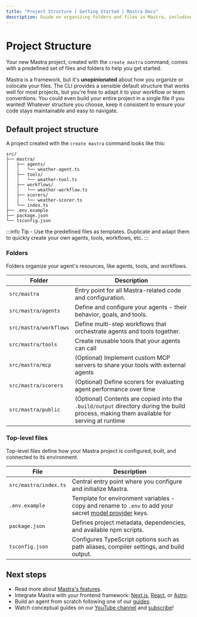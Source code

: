 ```yaml
---
title: "Project Structure | Getting Started | Mastra Docs"
description: Guide on organizing folders and files in Mastra, including best practices and recommended structures.
---
```


# Project Structure

Your new Mastra project, created with the `create mastra` command, comes with a predefined set of files and folders to help you get started.

Mastra is a framework, but it's **unopinionated** about how you organize or colocate your files. The CLI provides a sensible default structure that works well for most projects, but you're free to adapt it to your workflow or team conventions. You could even build your entire project in a single file if you wanted! Whatever structure you choose, keep it consistent to ensure your code stays maintainable and easy to navigate.

## Default project structure

A project created with the `create mastra` command looks like this:

```
src/
├── mastra/
│   ├── agents/
│   │   └── weather-agent.ts
│   ├── tools/
│   │   └── weather-tool.ts
│   ├── workflows/
│   │   └── weather-workflow.ts
│   ├── scorers/
│   │   └── weather-scorer.ts
│   └── index.ts
├── .env.example
├── package.json
└── tsconfig.json
```

:::info
Tip - Use the predefined files as templates. Duplicate and adapt them to quickly create your own agents, tools, workflows, etc.
:::

### Folders

Folders organize your agent's resources, like agents, tools, and workflows.

| Folder                 | Description                                                                                                                              |
| ---------------------- | ---------------------------------------------------------------------------------------------------------------------------------------- |
| `src/mastra`           | Entry point for all Mastra-related code and configuration.                                                                               |
| `src/mastra/agents`    | Define and configure your agents - their behavior, goals, and tools.                                                                     |
| `src/mastra/workflows` | Define multi-step workflows that orchestrate agents and tools together.                                                                  |
| `src/mastra/tools`     | Create reusable tools that your agents can call                                                                                          |
| `src/mastra/mcp`       | (Optional) Implement custom MCP servers to share your tools with external agents                                                         |
| `src/mastra/scorers`   | (Optional) Define scorers for evaluating agent performance over time                                                                     |
| `src/mastra/public`    | (Optional) Contents are copied into the `.build/output` directory during the build process, making them available for serving at runtime |

### Top-level files

Top-level files define how your Mastra project is configured, built, and connected to its environment.

| File                  | Description                                                                                                       |
| --------------------- | ----------------------------------------------------------------------------------------------------------------- |
| `src/mastra/index.ts` | Central entry point where you configure and initialize Mastra.                                                    |
| `.env.example`        | Template for environment variables - copy and rename to `.env` to add your secret [model provider](/models) keys. |
| `package.json`        | Defines project metadata, dependencies, and available npm scripts.                                                |
| `tsconfig.json`       | Configures TypeScript options such as path aliases, compiler settings, and build output.                          |

## Next steps

- Read more about [Mastra's features](/docs#why-mastra).
- Integrate Mastra with your frontend framework: [Next.js](/docs/frameworks/web-frameworks/next-js), [React](/docs/frameworks/web-frameworks/vite-react), or [Astro](/docs/frameworks/web-frameworks/astro).
- Build an agent from scratch following one of our [guides](/guides).
- Watch conceptual guides on our [YouTube channel](https://www.youtube.com/@mastra-ai) and [subscribe](https://www.youtube.com/@mastra-ai?sub_confirmation=1)!
